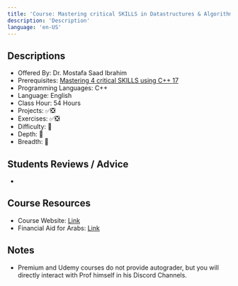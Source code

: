 ```yaml
---
title: 'Course: Mastering critical SKILLS in Datastructures & Algorithms using C++'
description: 'Description'
language: 'en-US'
---
```


## Descriptions

-   Offered By: Dr. Mostafa Saad Ibrahim
-   Prerequisites: [Mastering 4 critical SKILLS using C++ 17](https://www.udemy.com/course/cpp-4skills)
-   Programming Languages: C++
-   Language: English
-   Class Hour: 54 Hours
-   Projects: ✅❎
-   Exercises: ✅❎
-   Difficulty: 🌟
-   Depth: 🌟
-   Breadth: 🌟

## Students Reviews / Advice

-

## Course Resources

-   Course Website: [Link](https://docs.google.com/spreadsheets/d/1z96ma1KiBrYmJ_cW7OQV9LAjKqyj_3QPj84ezv34LoA/edit?usp=sharing)
-   Financial Aid for Arabs: [Link](https://bit.ly/3eXXir5)

## Notes

-   Premium and Udemy courses do not provide autograder, but you will directly interact with Prof himself in his Discord Channels.
